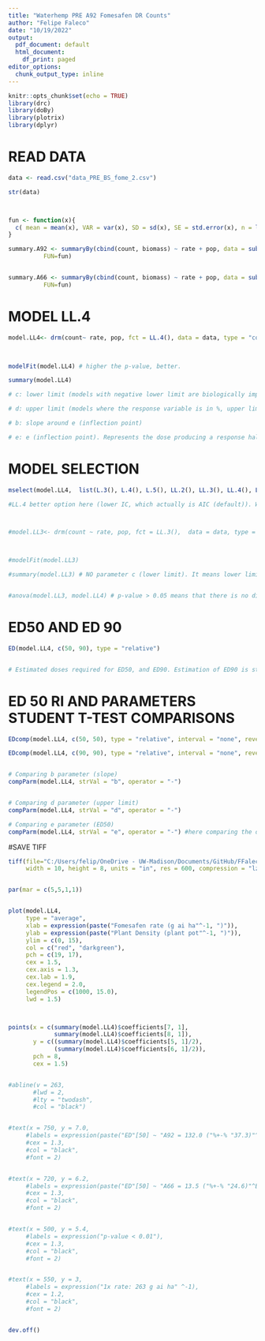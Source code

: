 ```yaml
---
title: "Waterhemp PRE A92 Fomesafen DR Counts"
author: "Felipe Faleco"
date: "10/19/2022"
output:
  pdf_document: default
  html_document:
    df_print: paged
editor_options:
  chunk_output_type: inline
---
```


```r

knitr::opts_chunk$set(echo = TRUE)
library(drc)
library(doBy)
library(plotrix)
library(dplyr)

```


# READ DATA

```r

data <- read.csv("data_PRE_BS_fome_2.csv")

str(data)



fun <- function(x){
  c( mean = mean(x), VAR = var(x), SD = sd(x), SE = std.error(x), n = length(x))
}

summary.A92 <- summaryBy(cbind(count, biomass) ~ rate + pop, data = subset(data, pop=="A92"),
          FUN=fun)


summary.A66 <- summaryBy(cbind(count, biomass) ~ rate + pop, data = subset(data, pop=="A66"),
          FUN=fun)


```



# MODEL LL.4

```r

model.LL4<- drm(count~ rate, pop, fct = LL.4(), data = data, type = "continuous")


                
modelFit(model.LL4) # higher the p-value, better.

summary(model.LL4) 

# c: lower limit (models with negative lower limit are biologically impossible. E.g., negative biomass, negative % biomass reduction, or negative % control)

# d: upper limit (models where the response variable is in %, upper limit bigger than 100% are biologically impossible. E.g., % biomass reduction, % control)

# b: slope around e (inflection point)

# e: e (inflection point). Represents the dose producing a response halfway between the u and l parameters (ED50)

```



# MODEL SELECTION

```r

mselect(model.LL4,  list(L.3(), L.4(), L.5(), LL.2(), LL.3(), LL.4(), LL.5(), W1.3(), W1.4(), W2.4(), baro5()), linreg = T) 

#LL.4 better option here (lower IC, which actually is AIC (default)). W1.3 could also be used, but since it is a asymmetrical model, I would give preference to LL.4 In symmetrical models, the parameter e and relative ED50 are identical, that is, they both indicate the dose that reduces the response midway between the upper and lower limits. In asymmetrical models, however, the parameter e does not have the same meaning as in symmetrical models, even though it is still the location of the inflection point. For asymmetrical models, ED50 should be estimated as "absolute" and not relative.



#model.LL3<- drm(count ~ rate, pop, fct = LL.3(),  data = data, type = "continuous")



#modelFit(model.LL3)

#summary(model.LL3) # NO parameter c (lower limit). It means lower limit was set to zero.


#anova(model.LL3, model.LL4) # p-value > 0.05 means that there is no difference between models. Therefore, we can use model LL.3

```



# ED50 AND ED 90

```r

ED(model.LL4, c(50, 90), type = "relative") 


# Estimated doses required for ED50, and ED90. Estimation of ED90 is statistically less accurate and often subject to high variance. Therefore, is better to use ED50.

```


# ED 50 RI AND PARAMETERS STUDENT T-TEST COMPARISONS

```r

EDcomp(model.LL4, c(50, 50), type = "relative", interval = "none", reverse = TRUE)

EDcomp(model.LL4, c(90, 90), type = "relative", interval = "none", reverse = TRUE)


# Comparing b parameter (slope)
compParm(model.LL4, strVal = "b", operator = "-")


# Comparing d parameter (upper limit)
compParm(model.LL4, strVal = "d", operator = "-")

# Comparing e parameter (ED50)
compParm(model.LL4, strVal = "e", operator = "-") #here comparing the difference, and not the ratio like in the EDcomp


```



#SAVE TIFF

```r

tiff(file="C:/Users/felip/OneDrive - UW-Madison/Documents/GitHub/FFaleco/PhD/WiscWeeds/Waterhemp/Waterhemp PRE_Bill Stangel/Fome_DR_counts.tiff",
     width = 10, height = 8, units = "in", res = 600, compression = "lzw")


par(mar = c(5,5,1,1))


plot(model.LL4,
     type = "average",
     xlab = expression(paste("Fomesafen rate (g ai ha"^-1, ")")),
     ylab = expression(paste("Plant Density (plant pot"^-1, ")")),
     ylim = c(0, 15),
     col = c("red", "darkgreen"),
     pch = c(19, 17),
     cex = 1.5,
     cex.axis = 1.3,
     cex.lab = 1.9,
     cex.legend = 2.0,
     legendPos = c(1000, 15.0),
     lwd = 1.5)



points(x = c(summary(model.LL4)$coefficients[7, 1], 
             summary(model.LL4)$coefficients[8, 1]), 
       y = c((summary(model.LL4)$coefficients[5, 1]/2), 
             (summary(model.LL4)$coefficients[6, 1]/2)),
       pch = 8,
       cex = 1.5)


#abline(v = 263, 
       #lwd = 2, 
       #lty = "twodash",
       #col = "black")


#text(x = 750, y = 7.0, 
     #labels = expression(paste("ED"[50] ~ "A92 = 132.0 ("%+-% "37.3)"^A)),
     #cex = 1.3,
     #col = "black",
     #font = 2)


#text(x = 720, y = 6.2, 
     #labels = expression(paste("ED"[50] ~ "A66 = 13.5 ("%+-% "24.6)"^B)),
     #cex = 1.3,
     #col = "black",
     #font = 2)


#text(x = 500, y = 5.4, 
     #labels = expression("p-value < 0.01"),
     #cex = 1.3,
     #col = "black",
     #font = 2)


#text(x = 550, y = 3, 
     #labels = expression("1x rate: 263 g ai ha" ^-1),
     #cex = 1.2,
     #col = "black",
     #font = 2)


dev.off()


```






